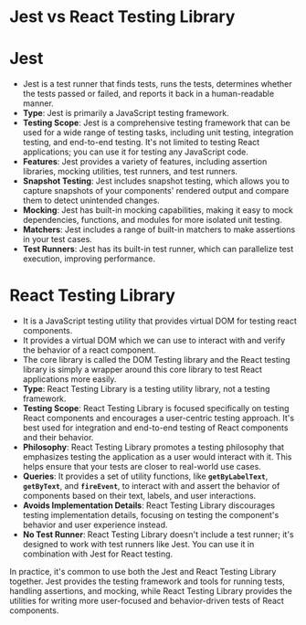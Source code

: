 # Jest vs React Testing Library

# Jest

- Jest is a test runner that finds tests, runs the tests, determines whether the tests passed or failed, and reports it back in a human-readable manner.
- **Type**: Jest is primarily a JavaScript testing framework.
- **Testing Scope**: Jest is a comprehensive testing framework that can be used for a wide range of testing tasks, including unit testing, integration testing, and end-to-end testing. It's not limited to testing React applications; you can use it for testing any JavaScript code.
- **Features**: Jest provides a variety of features, including assertion libraries, mocking utilities, test runners, and test runners.
- **Snapshot Testing**: Jest includes snapshot testing, which allows you to capture snapshots of your components' rendered output and compare them to detect unintended changes.
- **Mocking**: Jest has built-in mocking capabilities, making it easy to mock dependencies, functions, and modules for more isolated unit testing.
- **Matchers**: Jest includes a range of built-in matchers to make assertions in your test cases.
- **Test Runners**: Jest has its built-in test runner, which can parallelize test execution, improving performance.

# React Testing Library

- It is a JavaScript testing utility that provides virtual DOM for testing react components.
- It provides a virtual DOM which we can use to interact with and verify the behavior of a react component.
- The core library is called the DOM Testing library and the React testing library is simply a wrapper around this core library to test React applications more easily.
- **Type**: React Testing Library is a testing utility library, not a testing framework.
- **Testing Scope**: React Testing Library is focused specifically on testing React components and encourages a user-centric testing approach. It's best used for integration and end-to-end testing of React components and their behavior.
- **Philosophy**: React Testing Library promotes a testing philosophy that emphasizes testing the application as a user would interact with it. This helps ensure that your tests are closer to real-world use cases.
- **Queries**: It provides a set of utility functions, like **`getByLabelText`**, **`getByText`**, and **`fireEvent`**, to interact with and assert the behavior of components based on their text, labels, and user interactions.
- **Avoids Implementation Details**: React Testing Library discourages testing implementation details, focusing on testing the component's behavior and user experience instead.
- **No Test Runner**: React Testing Library doesn't include a test runner; it's designed to work with test runners like Jest. You can use it in combination with Jest for React testing.

In practice, it's common to use both the Jest and React Testing Library together. Jest provides the testing framework and tools for running tests, handling assertions, and mocking, while React Testing Library provides the utilities for writing more user-focused and behavior-driven tests of React components.
